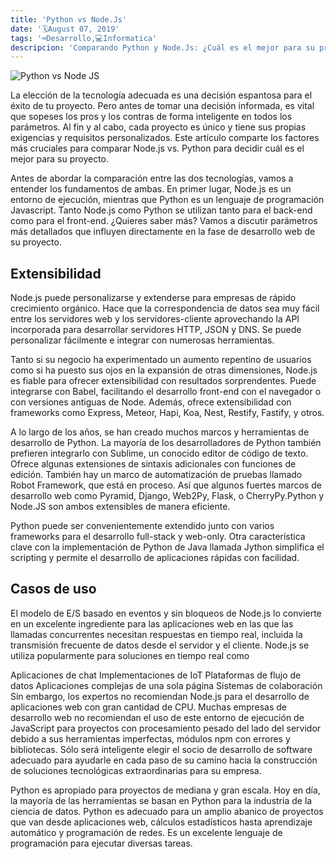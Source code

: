 ---
title: 'Python vs Node.Js'
date: '🗓️August 07, 2019'
tags: '⌨️Desarrollo,💻Informatica'
descripcion: 'Comparando Python y Node.Js: ¿Cuál es el mejor para su proyecto?'
---

![Python vs Node JS](/images/pythonvsnodejs.png)

La elección de la tecnología adecuada es una decisión espantosa para el éxito de tu proyecto. Pero antes de tomar una decisión informada, es vital que sopeses los pros y los contras de forma inteligente en todos los parámetros. Al fin y al cabo, cada proyecto es único y tiene sus propias exigencias y requisitos personalizados. Este artículo comparte los factores más cruciales para comparar Node.js vs. Python para decidir cuál es el mejor para su proyecto.

Antes de abordar la comparación entre las dos tecnologías, vamos a entender los fundamentos de ambas. En primer lugar, Node.js es un entorno de ejecución, mientras que Python es un lenguaje de programación Javascript. Tanto Node.js como Python se utilizan tanto para el back-end como para el front-end. ¿Quieres saber más? Vamos a discutir parámetros más detallados que influyen directamente en la fase de desarrollo web de su proyecto.

## Extensibilidad
Node.js puede personalizarse y extenderse para empresas de rápido crecimiento orgánico. Hace que la correspondencia de datos sea muy fácil entre los servidores web y los servidores-cliente aprovechando la API incorporada para desarrollar servidores HTTP, JSON y DNS. Se puede personalizar fácilmente e integrar con numerosas herramientas.

Tanto si su negocio ha experimentado un aumento repentino de usuarios como si ha puesto sus ojos en la expansión de otras dimensiones, Node.js es fiable para ofrecer extensibilidad con resultados sorprendentes. Puede integrarse con Babel, facilitando el desarrollo front-end con el navegador o con versiones antiguas de Node. Además, ofrece extensibilidad con frameworks como Express, Meteor, Hapi, Koa, Nest, Restify, Fastify, y otros.

A lo largo de los años, se han creado muchos marcos y herramientas de desarrollo de Python. La mayoría de los desarrolladores de Python también prefieren integrarlo con Sublime, un conocido editor de código de texto. Ofrece algunas extensiones de sintaxis adicionales con funciones de edición. También hay un marco de automatización de pruebas llamado Robot Framework, que está en proceso. Así que algunos fuertes marcos de desarrollo web como Pyramid, Django, Web2Py, Flask, o CherryPy.Python y Node.JS son ambos extensibles de manera eficiente.

Python puede ser convenientemente extendido junto con varios frameworks para el desarrollo full-stack y web-only. Otra característica clave con la implementación de Python de Java llamada Jython simplifica el scripting y permite el desarrollo de aplicaciones rápidas con facilidad.

## Casos de uso
El modelo de E/S basado en eventos y sin bloqueos de Node.js lo convierte en un excelente ingrediente para las aplicaciones web en las que las llamadas concurrentes necesitan respuestas en tiempo real, incluida la transmisión frecuente de datos desde el servidor y el cliente. Node.js se utiliza popularmente para soluciones en tiempo real como

Aplicaciones de chat Implementaciones de IoT Plataformas de flujo de datos Aplicaciones complejas de una sola página Sistemas de colaboración Sin embargo, los expertos no recomiendan Node.js para el desarrollo de aplicaciones web con gran cantidad de CPU. Muchas empresas de desarrollo web no recomiendan el uso de este entorno de ejecución de JavaScript para proyectos con procesamiento pesado del lado del servidor debido a sus herramientas imperfectas, módulos npm con errores y bibliotecas. Sólo será inteligente elegir el socio de desarrollo de software adecuado para ayudarle en cada paso de su camino hacia la construcción de soluciones tecnológicas extraordinarias para su empresa.

Python es apropiado para proyectos de mediana y gran escala. Hoy en día, la mayoría de las herramientas se basan en Python para la industria de la ciencia de datos. Python es adecuado para un amplio abanico de proyectos que van desde aplicaciones web, cálculos estadísticos hasta aprendizaje automático y programación de redes. Es un excelente lenguaje de programación para ejecutar diversas tareas.